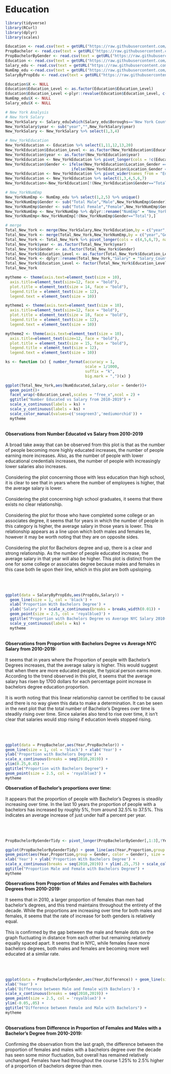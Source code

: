 # Education

```r
library(tidyverse)
library(RCurl)
library(dplyr)
library(scales)
```

```r
Education <- read.csv(text = getURL("https://raw.githubusercontent.com/tracy3057/STAT5702_NYC_Employment_Analysis/main/DataPreprocessing/Data/education/Education.csv"))
PropBachelor <- read.csv(text = getURL("https://raw.githubusercontent.com/tracy3057/STAT5702_NYC_Employment_Analysis/main/DataPreprocessing/Data/education/PropBachelor.csv"))
PropBachelorByGender <- read.csv(text = getURL("https://raw.githubusercontent.com/tracy3057/STAT5702_NYC_Employment_Analysis/main/DataPreprocessing/Data/education/PropBachelorByGender.csv"))
Education <- read.csv(text = getURL("https://raw.githubusercontent.com/tracy3057/STAT5702_NYC_Employment_Analysis/main/DataPreprocessing/Data/education/Education.csv"))
Salary_edu <- read.csv(text = getURL("https://raw.githubusercontent.com/tracy3057/STAT5702_NYC_Employment_Analysis/main/DataPreprocessing/Data/education/salary_edu.csv"))
NumEmp_edu <-read.csv(text = getURL("https://raw.githubusercontent.com/tracy3057/STAT5702_NYC_Employment_Analysis/main/DataPreprocessing/Data/NumEmp/numemp_sum_races_combined.csv"))
SalaryByPropEdu <- read.csv(text = getURL("https://raw.githubusercontent.com/tracy3057/STAT5702_NYC_Employment_Analysis/main/DataPreprocessing/Data/education/PropEducatedBySalary.csv"))
```

```r
Education$X <- NULL
Education$Education_Level <- as.factor(Education$Education_Level)
Education$Education_Level <-plyr::revalue(Education$Education_Level, c("Bechelor's Degree or Higher" = "Bachelor's Degree or Higher"))
NumEmp_edu$X <- NULL
Salary_edu$X <- NULL

# New York Analysis
# New York Salary
New_YorkSalary <- Salary_edu[which(Salary_edu$Boroughs=='New York County'), ]
New_YorkSalary$year <- sub("year","",New_YorkSalary$year)
New_YorkSalary <- New_YorkSalary %>% select(1,3,4)

# New_YorkEducation
New_YorkEducation <- Education %>% select(1,11,12,13,20)
New_YorkEducation$Education_Level <- as.factor(New_YorkEducation$Education_Level)
New_YorkEducation$year <- as.factor(New_YorkEducation$year)
New_YorkEducation <- New_YorkEducation %>% pivot_longer(cols = !c(Education_Level,year),names_to = "Location_Gender", values_to = "count")
New_YorkEducation$Gender <- ifelse(New_YorkEducation$Location_Gender == "New.York.County..Total", "Total", 
                             ifelse(New_YorkEducation$Location_Gender == "New.York.County..Female", "Female", "Male"))
New_YorkEducation <- New_YorkEducation %>% pivot_wider(names_from = "Education_Level", values_from = "count")
New_YorkEducation <- New_YorkEducation %>% select(1,3,4,5,6,7)
New_YorkEducation<-New_YorkEducation[!(New_YorkEducation$Gender=="Total"),]

# New_YorkNumEmp
New_YorkNumEmp <- NumEmp_edu %>% select(1,2,5) %>% unique()
New_YorkNumEmp$Gender <- sub("Total Male","Male",New_YorkNumEmp$Gender)
New_YorkNumEmp$Gender <- sub("Total Female","Female",New_YorkNumEmp$Gender)
New_YorkNumEmp <- New_YorkNumEmp %>% dplyr::rename("NumEmp" = "New_York")
New_YorkNumEmp<-New_YorkNumEmp[!(New_YorkNumEmp$Gender=="Total"),]

# merge
Total_New_York <- merge(New_YorkSalary,New_YorkEducation,by = c("year","Gender"))
Total_New_York <- merge(Total_New_York,New_YorkNumEmp,by = c("year","Gender"))
Total_New_York <- Total_New_York %>% pivot_longer(cols = c(4,5,6,7), names_to = "Education_Level",values_to = "NumEducated")
Total_New_York$year <- as.factor(Total_New_York$year)
Total_New_York$Gender <- as.factor(Total_New_York$Gender)
Total_New_York$Education_Level <- as.factor(Total_New_York$Education_Level)
Total_New_York <- dplyr::rename(Total_New_York,"Salary" = "Salary_CountyGender")
Total_New_York$Education_Level <- factor(Total_New_York$Education_Level, c("Less Than High School","High School Graduate","Some College or Associate's Degree", "Bachelor's Degree or Higher"))
Total_New_York
```

```r
mytheme <- theme(axis.text=element_text(size = 10),
  axis.title=element_text(size=12, face = "bold"),
  plot.title = element_text(size = 14, face = "bold"),
  legend.title = element_text(size = 12),
  legend.text = element_text(size = 10))

mytheme1 <- theme(axis.text=element_text(size = 10),
  axis.title=element_text(size=12, face = "bold"),
  plot.title = element_text(size = 18, face = "bold"),
  legend.title = element_text(size = 12),
  legend.text = element_text(size = 10))

mytheme2 <- theme(axis.text=element_text(size = 10),
  axis.title=element_text(size=12, face = "bold"),
  plot.title = element_text(size = 15, face = "bold"),
  legend.title = element_text(size = 12),
  legend.text = element_text(size = 10))
```

```r
ks <- function (x) { number_format(accuracy = 1,
                                   scale = 1/1000,
                                   suffix = "k",
                                   big.mark = ",")(x) }
```

```r
ggplot(Total_New_York,aes(NumEducated,Salary,color = Gender))+
  geom_point()+
  facet_wrap(~Education_Level,scales = "free_x",ncol = 2) + 
  ggtitle("Number Educated vs Salary from 2010-2019") +
  scale_x_continuous(labels = ks) +
  scale_y_continuous(labels = ks) +
  scale_color_manual(values=c('seagreen3','mediumorchid')) +
  mytheme
```

\
**Observations from Number Educated vs Salary from 2010-2019**
\
\
A broad take away that can be observed from this plot is that as the number of people becoming more highly educated increases, the number of people earning more increases. Also, as the number of people with lower educational credentials increases, the number of people with increasingly lower salaries also increases.
\
\
Considering the plot concerning those with less education than high school, it is clear to see that in years where the number of employees is higher, that the average salary is lower.
\
\
Considering the plot concerning high school graduates, it seems that there exists no clear relationship.
\
\
Considering the plot for those who have completed some college or an associates degree, it seems that for years in which the number of people in this category is higher, the average salary in those years is lower. This relationship appears as a line upon which both males and females lie, however it may be worth noting that they are on opposite sides.
\
\
Considering the plot for Bachelors degree and up, there is a clear and strong relationship. As the number of people educated increase, the average salary in that year will also be higher. This plot is distinct from the one for some college or associates degree because males and females in this case both lie upon their line, which in this plot are both upsloping.
\
\
\
\
```r
ggplot(data = SalaryByPropEdu,aes(PropEdu,Salary)) + 
  geom_line(size = 1, col = 'black') + 
  xlab('Proportion With Bachelors Degree') + 
  ylab('Salary') + scale_x_continuous(breaks = breaks_width(0.01)) +
  geom_point(size = 2.5, col = 'royalblue3') + 
  ggtitle("Proportion with Bachelors Degree vs Average NYC Salary 2010-2019") +
  scale_y_continuous(labels = ks) +
  mytheme
```
\
**Observations from Proportion with Bachelors Degree vs Average NYC Salary from 2010-2019:**
\
\
It seems that in years where the Proportion of people with Bachelor's Degrees increases, that the average salary is higher. This would suggest that when there are more educated people, the typical person earns more. According to the trend observed in this plot, it seems that the average salary has risen by 1700 dollars for each percentage point increase in bachelors degree education proportion.
\
\
It is worth noting that this linear relationship cannot be certified to be causal and there is no way given this data to make a determination. It can be seen in the next plot that the total number of Bachelor's Degrees over time is steadily rising over time. Since salaries also tend to rise over time, it isn't clear that salaries would stop rising if education levels stopped rising.
\
\
\
\

```r
ggplot(data = PropBachelor,aes(Year,PropBachelor)) + 
geom_line(size = 1, col = 'black') + xlab('Year') + 
ylab('Proportion with Bachelors Degree') + 
scale_x_continuous(breaks = seq(2010,2019)) + 
ylim(0.25,0.45) +
ggtitle("Proportion with Bachelors Degree") +
geom_point(size = 2.5, col = 'royalblue3') +
mytheme
```

**Observation of Bachelor's proportions over time:**
\
\
It appears that the proportion of people with Bachelor's Degrees is steadily increasing over time. In the last 10 years the proportion of people with a bachelors has increased by roughly 5%, from around 32.5% to 37.5%. This indicates an average increase of just under half a percent per year.
\
\
\
\
```r
PropBachelorByGenderTidy <- pivot_longer(PropBachelorByGender[,1:3],!Year,names_to = 'Gender',values_to = 'Proportion')

ggplot(PropBachelorByGenderTidy) + geom_line(aes(Year,Proportion,group = Gender, color = Gender), size = 1) +
geom_point(aes(Year,Proportion,group = Gender, color = Gender), size = 5) + 
xlab('Year') + ylab('Proportion With Bachelors Degree') + 
scale_x_continuous(breaks = seq(2010,2019)) + ylim(.25,.75) + scale_color_manual(values=c('seagreen3','mediumorchid')) + 
ggtitle("Proportion Male and Female with Bachelors Degree") +
mytheme
```
**Observations from Proportion of Males and Females with Bachelors Degrees from 2010-2019:**
\
\
It seems that in 2010, a larger proportion of females than men had bachelor's degrees, and this trend maintains throughout the entirety of the decade. While the proportions are increasing over time for both males and females, it seems that the rate of increase for both genders is relatively equal.
\
\
This is confirmed by the gap between the male and female dots on the graph fluctuating in distance from each other but remaining relatively equally spaced apart. It seems that in NYC, while females have more bachelors degrees, both males and females are becoming more well educated at a similar rate.
\
\
\
\
```r
ggplot(data = PropBachelorByGender,aes(Year,Difference)) + geom_line(size = 1, col = 'black') +
xlab('Year') + 
ylab('Difference between Male and Female with Bachelors') + 
scale_x_continuous(breaks = seq(2010,2019)) + 
geom_point(size = 2.5, col = 'royalblue3') + 
ylim(-0.05,.05) +
ggtitle("Difference between Female and Male with Bachelors") +
mytheme
```
\
**Observations from Difference in Proportion of Females and Males with a Bachelor's Degree from 2010-2019:**
\
\
Confirming the observation from the last graph, the difference between the proportion of females and males with a bachelors degree over the decade has seen some minor fluctuation, but overall has remained relatively unchanged. Females have had throughout the course 1.25% to 2.5% higher of a proportion of bachelors degree than men.